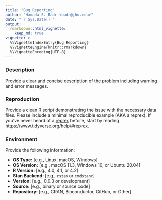 ```yaml
---
title: "Bug Reporting"
author: "Hamada S. Badr <badr@jhu.edu>"
date: "`r Sys.Date()`"
output:
  rmarkdown::html_vignette:
    keep_md: true
vignette: >
  %\VignetteIndexEntry{Bug Reporting}
  %\VignetteEngine{knitr::rmarkdown}
  %\VignetteEncoding{UTF-8}
---
```


### Description
Provide a clear and concise description of the problem including warning and error messages.

### Reproduction
Provide a clean R script demonstrating the issue with the necessary data files.
Please include a minimal reproducible example (AKA a reprex). If you've never
heard of a [reprex](http://reprex.tidyverse.org/) before,
start by reading <https://www.tidyverse.org/help/#reprex>.

### Environment
Provide the following information:

 - **OS Type:** [e.g., Linux, macOS, Windows]
 - **OS Version:** [e.g., macOS 11.3, Windows 10, or Ubuntu 20.04]
 - **R Version:** [e.g., 4.0, 4.1, or 4.2]
 - **Stan Backend:** [e.g., `rstan` or `cmdstanr`]
 - **Version:** [e.g., 0.0.3 or development]
 - **Source:** [e.g., binary or source code]
 - **Repository:** [e.g., CRAN, Bioconductor, GitHub, or Other]
